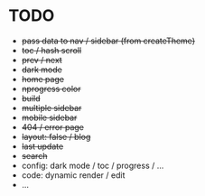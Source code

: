 # TODO

- ~~pass data to nav / sidebar (from createTheme)~~
- ~~toc / hash scroll~~
- ~~prev / next~~
- ~~dark mode~~
- ~~home page~~
- ~~nprogress color~~
- ~~build~~
- ~~multiple sidebar~~
- ~~mobile sidebar~~
- ~~404 / error page~~
- ~~layout: false / blog~~
- ~~last update~~
- ~~search~~
- config: dark mode / toc / progress / ...
- code: dynamic render / edit
- ...
